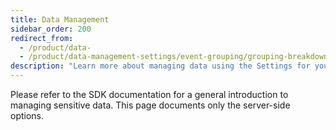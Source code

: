 ```yaml
---
title: Data Management
sidebar_order: 200
redirect_from:
  - /product/data-
  - /product/data-management-settings/event-grouping/grouping-breakdown/
description: "Learn more about managing data using the Settings for your project and organization."
---
```


Please refer to <PlatformLink to="/data-management/sensitive-data/">the SDK documentation for a general introduction to managing sensitive data</PlatformLink>. This page documents only the server-side options.

<PageGrid />
